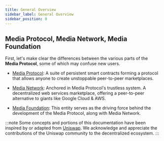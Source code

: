 ```yaml
---
title: General Overview
sidebar_label: General Overview
sidebar_position: 0
---
```

## Media Protocol, Media Network, Media Foundation
First, let's make clear the differences between the various parts of the **Media Protocol**, some of which may confuse new users.

- [Media Protocol](./protocol-overview): A suite of persistent smart contracts forming a protocol that allows anyone to create unstoppable peer-to-peer marketplaces.

- [Media Network](https://www.media.network): Anchored in Media Protocol's trustless system. A decentralized web services marketplace, offering a peer-to-peer alternative to giants like Google Cloud & AWS.

- [Media Foundation](https://www.media.foundation/): This entity serves as the driving force behind the development of the Media Protocol, along with Media Network.

:::note
Some concepts and portions of this documentation have been inspired by or adapted from [Uniswap](https://uniswap.org/). We acknowledge and appreciate the contributions of the Uniswap community to the decentralized ecosystem.
:::